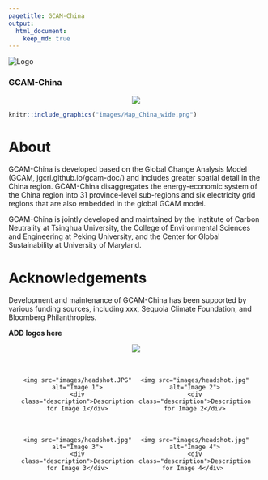 ```yaml
---
pagetitle: GCAM-China
output:
  html_document:
    keep_md: true
---
```

<div class="header_logo">
  <img src="../images/cgs-logo_0.png" alt="Logo" class="logo">
</div>

<!-------------------------->
<!-------------------------->
### **GCAM-China**
<!-------------------------->
<!-------------------------->
<p align="center"> <img src="images/divider.png"></p>

<a href = "metarepo.html">
```r
knitr::include_graphics("images/Map_China_wide.png")
```
</a>

# About

GCAM-China is developed based on the Global Change Analysis Model (GCAM, jgcri.github.io/gcam-doc/) and includes greater spatial detail in the China region. GCAM-China disaggregates the energy-economic system of the China region into 31 province-level sub-regions and six electricity grid regions that are also embedded in the global GCAM model. 

GCAM-China is jointly developed and maintained by the Institute of Carbon Neutrality at Tsinghua University, the College of Environmental Sciences and Engineering at Peking University, and the Center for Global Sustainability at University of Maryland.


<!-- **Developers**: Yang Liu (affiliation), Yang Ou (affiliation), Andy Miller (affiliation), Jay Fuhrman (affiliation) -->

<!-- # Requested Citations -->

<!-- Please cite as GCAM-China-(release version number) as shown in: https://umd-cgs.github.io/metarepo_gcam-china/metarepo.html#Citation  -->

# Acknowledgements

Development and maintenance of GCAM-China has been supported by various funding sources, including xxx, Sequoia Climate Foundation, and Bloomberg Philanthropies.


**ADD logos here**
<p align="center"> <img src="images/divider.png"></p>

<style>
  .photo-gallery {
    display: flex;
    flex-wrap: wrap;
    justify-content: space-between;
    padding: 20px;
  }
  
  .photo {
    flex: 1 0 20%;
    margin-bottom: 20px;
    text-align: center;
  }
  
  .photo img {
    max-width: 100%;
    height: auto;
  }
  
  .description {
    margin-top: 10px;
    font-style: italic;
  }
</style>


<div class="photo-gallery">
  <div class="photo">
    <img src="images/headshot.JPG" alt="Image 1">
    <div class="description">Description for Image 1</div>
  </div>

  <div class="photo">
    <img src="images/headshot.jpg" alt="Image 2">
    <div class="description">Description for Image 2</div>
  </div>

  <div class="photo">
    <img src="images/headshot.jpg" alt="Image 3">
    <div class="description">Description for Image 3</div>
  </div>

  <div class="photo">
    <img src="images/headshot.jpg" alt="Image 4">
    <div class="description">Description for Image 4</div> 
  </div>
</div>
